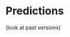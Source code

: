 # Predictions


(look at past versions)

<!-- [TODO - HERE WHY NOT DO AN EXAMPLE PULLING THE LATEST DATA USING THE API DIRECTLY FOR THE CRYPTOCURRENCIES MODELED?] -->